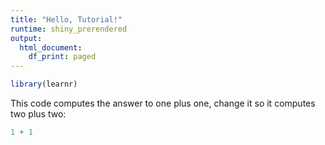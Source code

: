```yaml
---
title: "Hello, Tutorial!"
runtime: shiny_prerendered
output:
  html_document:
    df_print: paged
---
```


```r
library(learnr)
```

This code computes the answer to one plus one, change it so it computes two plus two:

```r
1 + 1
```
